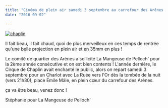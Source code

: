 ```yaml
---
title: "Cinéma de plein air samedi 3 septembre au carrefour des Arênes (place Emile Male)"
date: "2016-09-02"

---
```


[![chaplin](/uploads/chaplin-300x225.jpg)](http://fontaines-garonne.fr/wp-content/uploads/2016/09/chaplin.jpg)

Il fait beau, il fait chaud, quoi de plus merveilleux en ces temps de rentrée qu'une belle projection en plein air et en 35mm en plus !

Le comité de quartier des Arènes a sollicité La Mangeuse de Pelloch' pour la 2ème année consécutive et on est bien contents ! L'année dernière, le Cirque de Chaplin avait enchanté le public, alors on repart samedi 3 septembre pour un Charlot avec La Ruée vers l'Or dès la tombée de la nuit (vers 21h30), place Émile Mâle, en plein cœur du carrefour des Arènes.

ça va être beau, venez donc !

Stéphanie pour La Mangeuse de Pelloch'
